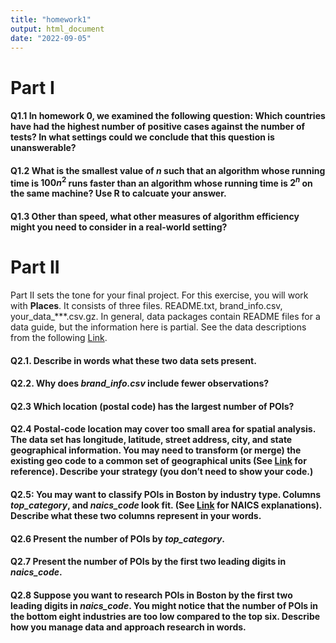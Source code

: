 ```yaml
---
title: "homework1"
output: html_document
date: "2022-09-05"
---
```

# Part I

#### Q1.1 In homework 0, we examined the following question: <b>Which countries have had the highest number of positive cases against the number of tests?</b> In what settings could we conclude that this question is unanswerable?

#### Q1.2 What is the smallest value of *n* such that an algorithm whose running time is $100n^2$ runs faster than an algorithm whose running time is $2^n$ on the same machine? Use R to calcuate your answer.

#### Q1.3 Other than speed, what other measures of algorithm efficiency might you need to consider in a real-world setting?


# Part II

Part II sets the tone for your final project. For this exercise, you will work with <b>Places</b>. It consists of three files. README.txt, brand_info.csv, your_data_***.csv.gz. In general, data packages contain README files for a data guide, but the information here is partial. See the data descriptions from the following <a href="https://docs.safegraph.com/docs/places" target="_blank">Link</a>.

#### Q2.1. Describe in words what these two data sets present.


#### Q2.2. Why does <em>brand_info.csv</em> include fewer observations?

#### Q2.3 Which location (postal code) has the largest number of POIs? 

#### Q2.4 Postal-code location may cover too small area for spatial analysis. The data set has longitude, latitude, street address, city, and state geographical information. You may need to transform (or merge) the existing geo code to a common set of geographical units (See [Link](https://www.huduser.gov/portal/datasets/usps_crosswalk.html) for reference). Describe your strategy (you don't need to show your code.)



#### Q2.5: You may want to classify POIs in Boston by industry type. Columns *top_category*, and *naics_code* look fit. (See  [Link](https://www.census.gov/naics/reference_files_tools/2022_NAICS_Manual.pdf) for NAICS explanations). Describe what these two columns represent in your words.

#### Q2.6 Present the number of POIs by *top_category*.

#### Q2.7 Present the number of POIs by the first two leading digits in *naics_code*.

#### Q2.8 Suppose you want to research POIs in Boston by the first two leading digits in *naics_code*. You might notice that the number of POIs in the bottom eight industries are too low compared to the top six. Describe how you manage data and approach research in words.
